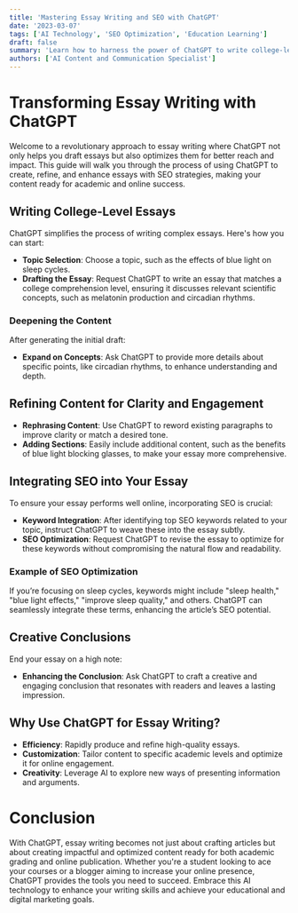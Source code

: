 ```yaml
---
title: 'Mastering Essay Writing and SEO with ChatGPT'
date: '2023-03-07'
tags: ['AI Technology', 'SEO Optimization', 'Education Learning']
draft: false
summary: 'Learn how to harness the power of ChatGPT to write college-level essays, incorporate SEO, and creatively refine content, all while saving time and enhancing output.'
authors: ['AI Content and Communication Specialist']
---
```


# Transforming Essay Writing with ChatGPT

Welcome to a revolutionary approach to essay writing where ChatGPT not only helps you draft essays but also optimizes them for better reach and impact. This guide will walk you through the process of using ChatGPT to create, refine, and enhance essays with SEO strategies, making your content ready for academic and online success.

## Writing College-Level Essays

ChatGPT simplifies the process of writing complex essays. Here's how you can start:

- **Topic Selection**: Choose a topic, such as the effects of blue light on sleep cycles.
- **Drafting the Essay**: Request ChatGPT to write an essay that matches a college comprehension level, ensuring it discusses relevant scientific concepts, such as melatonin production and circadian rhythms.

### Deepening the Content

After generating the initial draft:
- **Expand on Concepts**: Ask ChatGPT to provide more details about specific points, like circadian rhythms, to enhance understanding and depth.

## Refining Content for Clarity and Engagement

- **Rephrasing Content**: Use ChatGPT to reword existing paragraphs to improve clarity or match a desired tone.
- **Adding Sections**: Easily include additional content, such as the benefits of blue light blocking glasses, to make your essay more comprehensive.

## Integrating SEO into Your Essay

To ensure your essay performs well online, incorporating SEO is crucial:

- **Keyword Integration**: After identifying top SEO keywords related to your topic, instruct ChatGPT to weave these into the essay subtly.
- **SEO Optimization**: Request ChatGPT to revise the essay to optimize for these keywords without compromising the natural flow and readability.

### Example of SEO Optimization

If you’re focusing on sleep cycles, keywords might include "sleep health," "blue light effects," "improve sleep quality," and others. ChatGPT can seamlessly integrate these terms, enhancing the article’s SEO potential.

## Creative Conclusions

End your essay on a high note:
- **Enhancing the Conclusion**: Ask ChatGPT to craft a creative and engaging conclusion that resonates with readers and leaves a lasting impression.

## Why Use ChatGPT for Essay Writing?

- **Efficiency**: Rapidly produce and refine high-quality essays.
- **Customization**: Tailor content to specific academic levels and optimize it for online engagement.
- **Creativity**: Leverage AI to explore new ways of presenting information and arguments.

# Conclusion

With ChatGPT, essay writing becomes not just about crafting articles but about creating impactful and optimized content ready for both academic grading and online publication. Whether you're a student looking to ace your courses or a blogger aiming to increase your online presence, ChatGPT provides the tools you need to succeed. Embrace this AI technology to enhance your writing skills and achieve your educational and digital marketing goals.

